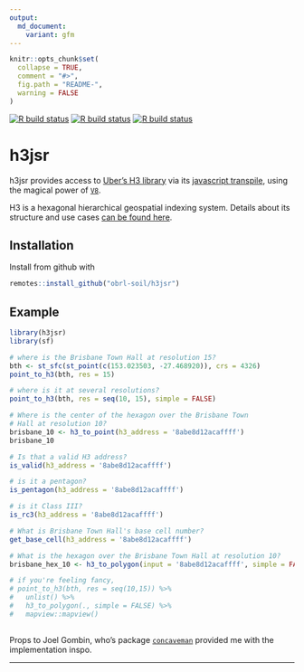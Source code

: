 ```yaml
---
output:
  md_document:
    variant: gfm
---
```


<!-- README.md is generated from README.Rmd. Please edit that file -->

```r
knitr::opts_chunk$set(
  collapse = TRUE,
  comment = "#>",
  fig.path = "README-",
  warning = FALSE
)
```

[![R build status](https://github.com/obrl-soil/h3jsr/workflows/check-standard/badge.svg)](https://github.com/obrl-soil/h3jsr/actions)
[![R build status](https://github.com/obrl-soil/h3jsr/workflows/test-coverage/badge.svg)](https://github.com/obrl-soil/h3jsr/actions)
[![R build status](https://github.com/obrl-soil/h3jsr/workflows/pkgdown/badge.svg)](https://github.com/obrl-soil/h3jsr/actions)

# h3jsr

h3jsr provides access to [Uber's H3 library](https://github.com/uber/h3) via its [javascript transpile](https://github.com/uber/h3-js), using the magical power of [`V8`](https://github.com/jeroen/v8).

H3 is a hexagonal hierarchical geospatial indexing system. Details about its structure and use cases [can be found here](https://uber.github.io/h3/#/documentation/overview/use-cases).

## Installation

Install from github with

```r
remotes::install_github("obrl-soil/h3jsr")
```

## Example

```r
library(h3jsr)
library(sf)

# where is the Brisbane Town Hall at resolution 15?
bth <- st_sfc(st_point(c(153.023503, -27.468920)), crs = 4326)
point_to_h3(bth, res = 15)

# where is it at several resolutions?
point_to_h3(bth, res = seq(10, 15), simple = FALSE)

# Where is the center of the hexagon over the Brisbane Town 
# Hall at resolution 10?
brisbane_10 <- h3_to_point(h3_address = '8abe8d12acaffff')
brisbane_10

# Is that a valid H3 address?
is_valid(h3_address = '8abe8d12acaffff')

# is it a pentagon?
is_pentagon(h3_address = '8abe8d12acaffff')

# is it Class III?
is_rc3(h3_address = '8abe8d12acaffff')

# What is Brisbane Town Hall's base cell number?
get_base_cell(h3_address = '8abe8d12acaffff')

# What is the hexagon over the Brisbane Town Hall at resolution 10?
brisbane_hex_10 <- h3_to_polygon(input = '8abe8d12acaffff', simple = FALSE)

# if you're feeling fancy,
# point_to_h3(bth, res = seq(10,15)) %>%
#   unlist() %>%
#   h3_to_polygon(., simple = FALSE) %>%
#   mapview::mapview()
  
```

Props to Joel Gombin, who's package [`concaveman`](https://github.com/joelgombin/concaveman) provided me with the implementation inspo.

***

